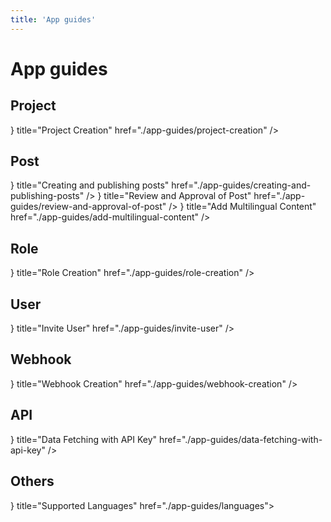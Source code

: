 ```yaml
---
title: 'App guides'
---
```



# App guides

## Project

<Cards>
  <Card icon={<CardIcon />} title="Project Creation" href="./app-guides/project-creation" />
</Cards>

## Post

<Cards>
  <Card
    icon={<CardIcon />}
    title="Creating and publishing posts"
    href="./app-guides/creating-and-publishing-posts"
  />
  <Card
    icon={<CardIcon />}
    title="Review and Approval of Post"
    href="./app-guides/review-and-approval-of-post"
  />
  <Card
    icon={<CardIcon />}
    title="Add Multilingual Content"
    href="./app-guides/add-multilingual-content"
  />
</Cards>

## Role

<Cards>
  <Card icon={<CardIcon />} title="Role Creation" href="./app-guides/role-creation" />
</Cards>

## User

<Cards>
  <Card icon={<CardIcon />} title="Invite User" href="./app-guides/invite-user" />
</Cards>

## Webhook

<Cards>
  <Card icon={<CardIcon />} title="Webhook Creation" href="./app-guides/webhook-creation" />
</Cards>

## API

<Cards>
  <Card
    icon={<CardIcon />}
    title="Data Fetching with API Key"
    href="./app-guides/data-fetching-with-api-key"
  />
</Cards>

## Others

<Cards>
  <Card icon={<CardIcon />} title="Supported Languages" href="./app-guides/languages"></Card>
</Cards>

